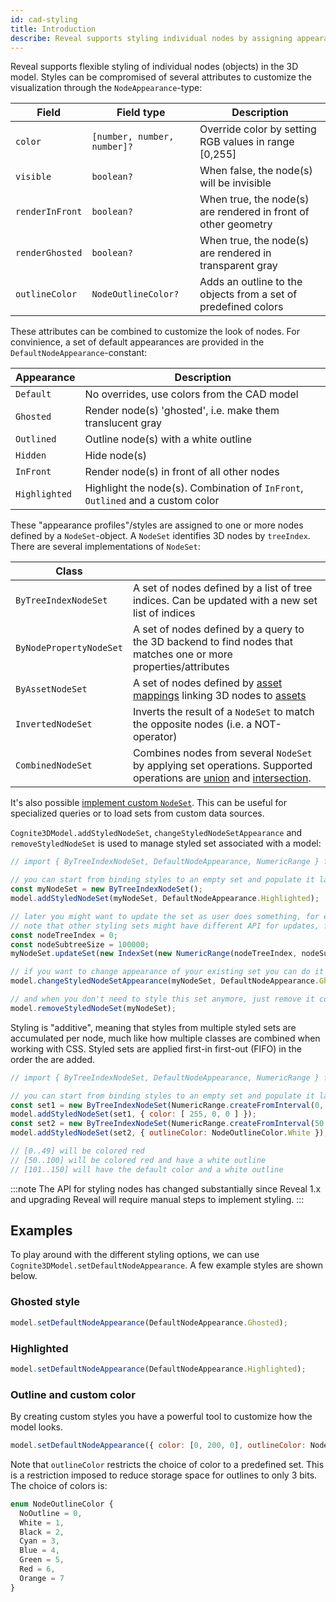 ```yaml
---
id: cad-styling
title: Introduction
describe: Reveal supports styling individual nodes by assigning appearance profiles.
---
```



Reveal supports flexible styling of individual nodes (objects) in the 3D model. Styles can
be compromised of several attributes to customize the visualization through the `NodeAppearance`-type:

| Field           | Field type                  | Description                                           |
| --------------- | --------------------------- | ----------------------------------------------------- |
| `color`         | `[number, number, number]?` | Override color by setting RGB values in range [0,255] |
| `visible`       | `boolean?`                  | When false, the node(s) will be invisible             |
| `renderInFront` | `boolean?`                  | When true, the node(s) are rendered in front of other geometry |
| `renderGhosted` | `boolean?`                  | When true, the node(s) are rendered in transparent gray |
| `outlineColor`  | `NodeOutlineColor?`         | Adds an outline to the objects from a set of predefined colors |

These attributes can be combined to customize the look of nodes. For convinience, a set of default appearances are
provided in the `DefaultNodeAppearance`-constant:

| Appearance           | Description                                                                      |
| ------------------- | -------------------------------------------------------------------------------- |
| `Default`           | No overrides, use colors from the CAD model                                      |
| `Ghosted`           | Render node(s) 'ghosted', i.e. make them translucent gray                        |
| `Outlined`          | Outline node(s) with a white outline                                             |
| `Hidden`            | Hide node(s)                                                                     |
| `InFront`           | Render node(s) in front of all other nodes                                       |
| `Highlighted`       | Highlight the node(s). Combination of `InFront`, `Outlined` and a custom color   |

These "appearance profiles"/styles are assigned to one or more nodes defined by a `NodeSet`-object. A `NodeSet`
identifies 3D nodes by `treeIndex`. There are several implementations of `NodeSet`:

| Class                    |                                                                                  |
| ------------------------ | -------------------------------------------------------------------------------- |
| `ByTreeIndexNodeSet`     | A set of nodes defined by a list of tree indices. Can be updated with a new set list of indices |
| `ByNodePropertyNodeSet`  | A set of nodes defined by a query to the 3D backend to find nodes that matches one or more properties/attributes |
| `ByAssetNodeSet`         | A set of nodes defined by [asset mappings](https://docs.cognite.com/api/v1/#tag/3D-Asset-Mapping) linking 3D nodes to [assets](https://docs.cognite.com/dev/concepts/resource_types/assets.html) |
| `InvertedNodeSet`        | Inverts the result of a `NodeSet` to match the opposite nodes (i.e. a NOT-operator) |
| `CombinedNodeSet`        | Combines nodes from several `NodeSet` by applying set operations. Supported operations are [union](https://en.wikipedia.org/wiki/Union_(set_theory)") and [intersection](https://en.wikipedia.org/wiki/Intersection_(set_theory)). |

It's also possible [implement custom `NodeSet`](cad-styling-custom). This can be useful for specialized queries or to load
sets from custom data sources.

`Cognite3DModel.addStyledNodeSet`, `changeStyledNodeSetAppearance` and `removeStyledNodeSet` is used to manage styled set associated with a model:

```js
// import { ByTreeIndexNodeSet, DefaultNodeAppearance, NumericRange } from '@cognite/reveal'

// you can start from binding styles to an empty set and populate it later
const myNodeSet = new ByTreeIndexNodeSet();
model.addStyledNodeSet(myNodeSet, DefaultNodeAppearance.Highlighted);

// later you might want to update the set as user does something, for example, selects an asset
// note that other styling sets might have different API for updates, for example `executeFilter`
const nodeTreeIndex = 0;
const nodeSubtreeSize = 100000;
myNodeSet.updateSet(new IndexSet(new NumericRange(nodeTreeIndex, nodeSubtreeSize)));

// if you want to change appearance of your existing set you can do it like this
model.changeStyledNodeSetAppearance(myNodeSet, DefaultNodeAppearance.Ghosted);

// and when you don't need to style this set anymore, just remove it completely
model.removeStyledNodeSet(myNodeSet);
```

Styling is "additive", meaning that styles from multiple styled sets are accumulated per node, much 
like how multiple classes are combined when working with CSS. Styled sets are applied first-in first-out (FIFO)
in the order the are added.

```js
// import { ByTreeIndexNodeSet, DefaultNodeAppearance, NumericRange } from '@cognite/reveal'

// you can start from binding styles to an empty set and populate it later
const set1 = new ByTreeIndexNodeSet(NumericRange.createFromInterval(0, 100));
model.addStyledNodeSet(set1, { color: [ 255, 0, 0 ] });
const set2 = new ByTreeIndexNodeSet(NumericRange.createFromInterval(50, 150));
model.addStyledNodeSet(set2, { outlineColor: NodeOutlineColor.White });

// [0..49] will be colored red
// [50..100] will be colored red and have a white outline
// [101..150] will have the default color and a white outline
```

:::note
The API for styling nodes has changed substantially since Reveal 1.x and upgrading Reveal
will require manual steps to implement styling.
:::

## Examples

<DemoWrapper name="Cognite3DViewerDemo" />

To play around with the different styling options, we can use `Cognite3DModel.setDefaultNodeAppearance`.
A few example styles are shown below.

### Ghosted style

```js runnable
model.setDefaultNodeAppearance(DefaultNodeAppearance.Ghosted);
```

### Highlighted

```js runnable
model.setDefaultNodeAppearance(DefaultNodeAppearance.Highlighted);
```

### Outline and custom color

By creating custom styles you have a powerful tool to customize how the model looks.

```js runnable
model.setDefaultNodeAppearance({ color: [0, 200, 0], outlineColor: NodeOutlineColor.Orange });
```

Note that `outlineColor` restricts the choice of color to a predefined set. This is
a restriction imposed to reduce storage space for outlines to only 3 bits. The choice
of colors is:

```ts
enum NodeOutlineColor {
  NoOutline = 0,
  White = 1,
  Black = 2,
  Cyan = 3,
  Blue = 4,
  Green = 5,
  Red = 6,
  Orange = 7
}
```
